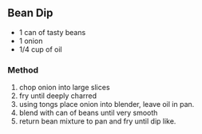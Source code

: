 
## Bean Dip

- 1 can of tasty beans
- 1 onion
- 1/4 cup of oil

### Method
1. chop onion into large slices
2. fry until deeply charred
3. using tongs place onion into blender, leave oil in pan.
3. blend with can of beans until very smooth
4. return bean mixture to pan and fry until dip like.

